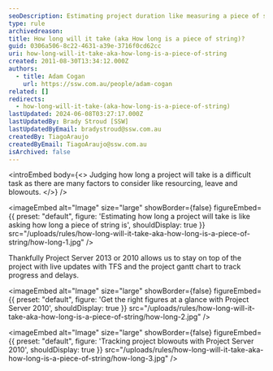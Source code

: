 ```yaml
---
seoDescription: Estimating project duration like measuring a piece of string, consider resources, leave, and blowouts to track progress with TFS and gantt charts in Project Server 2013 or 2010.
type: rule
archivedreason:
title: How long will it take (aka How long is a piece of string)?
guid: 0306a506-8c22-4631-a39e-3716f0cd62cc
uri: how-long-will-it-take-aka-how-long-is-a-piece-of-string
created: 2011-08-30T13:34:12.000Z
authors:
  - title: Adam Cogan
    url: https://ssw.com.au/people/adam-cogan
related: []
redirects:
  - how-long-will-it-take-(aka-how-long-is-a-piece-of-string)
lastUpdated: 2024-06-08T03:27:17.000Z
lastUpdatedBy: Brady Stroud [SSW]
lastUpdatedByEmail: bradystroud@ssw.com.au
createdBy: TiagoAraujo
createdByEmail: TiagoAraujo@ssw.com.au
isArchived: false
---
```


<introEmbed
  body={<>
Judging how long a project will take is a difficult task as there are many factors to consider like resourcing, leave and blowouts.
  </>}
/>

<imageEmbed
  alt="Image"
  size="large"
  showBorder={false}
  figureEmbed={{
    preset: "default",
    figure: 'Estimating how long a project will take is like asking how long a piece of string is',
    shouldDisplay: true
  }}
  src="/uploads/rules/how-long-will-it-take-aka-how-long-is-a-piece-of-string/how-long-1.jpg"
/>

Thankfully Project Server 2013 or 2010 allows us to stay on top of the project with live updates with TFS and the project gantt chart to track progress and delays.


<imageEmbed
  alt="Image"
  size="large"
  showBorder={false}
  figureEmbed={{
    preset: "default",
    figure: 'Get the right figures at a glance with Project Server 2010',
    shouldDisplay: true
  }}
  src="/uploads/rules/how-long-will-it-take-aka-how-long-is-a-piece-of-string/how-long-2.jpg"
/>


<imageEmbed
  alt="Image"
  size="large"
  showBorder={false}
  figureEmbed={{
    preset: "default",
    figure: 'Tracking project blowouts with Project Server 2010',
    shouldDisplay: true
  }}
  src="/uploads/rules/how-long-will-it-take-aka-how-long-is-a-piece-of-string/how-long-3.jpg"
/>
